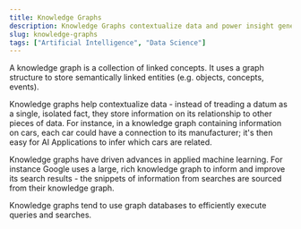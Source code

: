 ```yaml
---
title: Knowledge Graphs
description: Knowledge Graphs contextualize data and power insight generation.
slug: knowledge-graphs
tags: ["Artificial Intelligence", "Data Science"]
---
```


A knowledge graph is a collection of linked concepts. It uses a graph structure to store semantically linked entities (e.g. objects, concepts, events).

Knowledge graphs help contextualize data - instead of treading a datum as a single, isolated fact, they store information on its relationship to other pieces of data. For instance, in a knowledge graph containing information on cars, each car could have a connection to its manufacturer; it's then easy for AI Applications to infer which cars are related.

Knowledge graphs have driven advances in applied machine learning. For instance Google uses a large, rich knowledge graph to inform and improve its search results - the snippets of information from searches are sourced from their knowledge graph.

Knowledge graphs tend to use graph databases to efficiently execute queries and searches.
